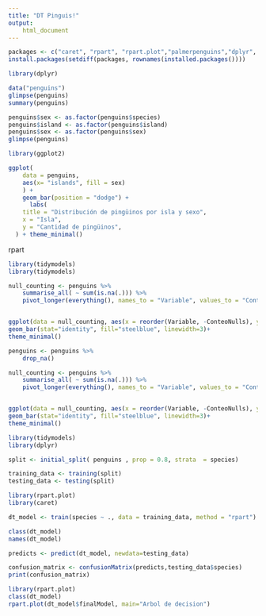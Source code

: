 ```yaml
---
title: "DT Pinguis!"
output: 
    html_document
---
```


```R
packages <- c("caret", "rpart", "rpart.plot","palmerpenguins","dplyr", "ggplot2", "tidymodels")
install.packages(setdiff(packages, rownames(installed.packages())))
```


```R
library(dplyr)

data("penguins")
glimpse(penguins)
summary(penguins)
```

```R
penguins$sex <- as.factor(penguins$species)
penguins$island <- as.factor(penguins$island)
penguins$sex <- as.factor(penguins$sex)
glimpse(penguins)
```

```R

library(ggplot2)

ggplot(
    data = penguins,
    aes(x= "islands", fill = sex)
    ) +
    geom_bar(position = "dodge") +
      labs(
    title = "Distribución de pingüinos por isla y sexo",
    x = "Isla",
    y = "Cantidad de pingüinos",
  ) + theme_minimal()

```

rpart
```R
library(tidymodels)
library(tidymodels)

null_counting <- penguins %>%
    summarise_all( ~ sum(is.na(.))) %>%
    pivot_longer(everything(), names_to = "Variable", values_to = "ConteoNulls")


ggplot(data = null_counting, aes(x = reorder(Variable, -ConteoNulls), y=ConteoNulls)) +
geom_bar(stat="identity", fill="steelblue", linewidth=3)+
theme_minimal()
```

```R

penguins <- penguins %>%
    drop_na()

null_counting <- penguins %>%
    summarise_all( ~ sum(is.na(.))) %>%
    pivot_longer(everything(), names_to = "Variable", values_to = "ConteoNulls")


ggplot(data = null_counting, aes(x = reorder(Variable, -ConteoNulls), y=ConteoNulls)) +
geom_bar(stat="identity", fill="steelblue", linewidth=3)+
theme_minimal()
```



```R

library(tidymodels)
library(dplyr)

split <- initial_split( penguins , prop = 0.8, strata  = species)

training_data <- training(split)
testing_data <- testing(split)

```

```R

library(rpart.plot)
library(caret)

dt_model <- train(species ~ ., data = training_data, method = "rpart")
```

```R
class(dt_model)
names(dt_model) 
```



```R
predicts <- predict(dt_model, newdata=testing_data)

confusion_matrix <- confusionMatrix(predicts,testing_data$species)
print(confusion_matrix)

```


```R

library(rpart.plot)
class(dt_model)
rpart.plot(dt_model$finalModel, main="Arbol de decision")

```